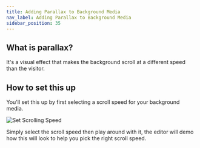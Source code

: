 ```yaml
---
title: Adding Parallax to Background Media
nav_label: Adding Parallax to Background Media
sidebar_position: 35
---
```


## What is parallax?

It's a visual effect that makes the background scroll at a different speed than the visitor.

## How to set this up

You'll set this up by first selecting a scroll speed for your background media.

![Set Scrolling Speed](/assets/studio/d33v4339jhl8k0.cloudfront.netdocsassets5e4848762c7d3a7e9ae7ce2dimages5ec2e8dc2c7d3a5ea54b569ffile-SCvt6tdzis.png)

Simply select the scroll speed then play around with it, the editor will demo how this will look to help you pick the
right scroll speed.

